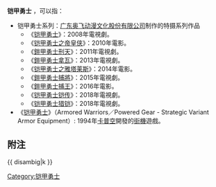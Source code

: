 '''铠甲勇士''' ，可以指：
*铠甲勇士系列：[[广东奥飞动漫文化股份有限公司|广东奥飞动漫文化股份有限公司]]制作的特摄系列作品
**《[[铠甲勇士|铠甲勇士]]》：2008年電視劇。
**《[[铠甲勇士之帝皇侠|铠甲勇士之帝皇侠]]》：2010年電影。
**《[[鎧甲勇士刑天|鎧甲勇士刑天]]》：2011年電視劇。
**《[[鎧甲勇士拿瓦|鎧甲勇士拿瓦]]》：2013年電視劇。
**《[[铠甲勇士之雅塔莱斯|铠甲勇士之雅塔莱斯]]》：2014年電影。
**《[[鎧甲勇士捕將|鎧甲勇士捕將]]》：2015年電視劇。
**《[[鎧甲勇士捕王|鎧甲勇士捕王]]》：2016年電影。
**《[[铠甲勇士铠传|铠甲勇士铠传]]》：2018年電視劇。
**《[[铠甲勇士猎铠|铠甲勇士猎铠]]》：2018年電視劇。
*《[[铠甲勇士_(遊戲)|铠甲勇士]]》（Armored Warriors／Powered Gear - Strategic Variant Armor Equipment）: 1994年[[卡普空|卡普空]]開發的[[街機|街機]]遊戲。

==附注==
{{reflist}}
{{ disambig|k }}

[[Category:铠甲勇士|Category:铠甲勇士]]